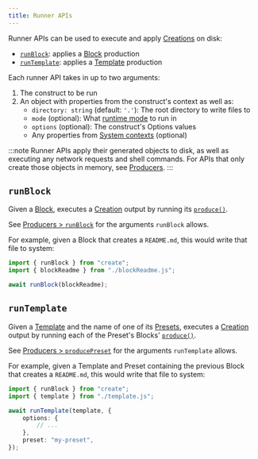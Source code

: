 ```yaml
---
title: Runner APIs
---
```


Runner APIs can be used to execute and apply [Creations](../runtime/creations) on disk:

- [`runBlock`](#runblock): applies a [Block](../concepts/blocks) production
- [`runTemplate`](#runtemplate): applies a [Template](../concepts/templates) production

Each runner API takes in up to two arguments:

1. The construct to be run
2. An object with properties from the construct's context as well as:
   - `directory: string` (default: `'.'`): The root directory to write files to
   - `mode` (optional): What [runtime mode](../runtime/execution#modes) to run in
   - `options` (optional): The construct's Options values
   - Any properties from [System contexts](../runtime/contexts#system-contexts) (optional)

:::note
Runner APIs apply their generated objects to disk, as well as executing any network requests and shell commands.
For APIs that only create those objects in memory, see [Producers](./producers).
:::

## `runBlock`

Given a [Block](../concepts/blocks), executes a [Creation](../runtime/creations) output by running its [`produce()`](../concepts/blocks#production).

See [Producers > `runBlock`](./producers#runblock) for the arguments `runBlock` allows.

For example, given a Block that creates a `README.md`, this would write that file to system:

```ts
import { runBlock } from "create";
import { blockReadme } from "./blockReadme.js";

await runBlock(blockReadme);
```

## `runTemplate`

Given a [Template](../concepts/templates) and the name of one of its [Presets](../concepts/presets), executes a [Creation](../runtime/creations) output by running each of the Preset's Blocks' [`produce()`](../concepts/blocks#production).

See [Producers > `producePreset`](./producers#producepreset) for the arguments `runTemplate` allows.

For example, given a Template and Preset containing the previous Block that creates a `README.md`, this would write that file to system:

```ts
import { runBlock } from "create";
import { template } from "./template.js";

await runTemplate(template, {
	options: {
		// ...
	},
	preset: "my-preset",
});
```
